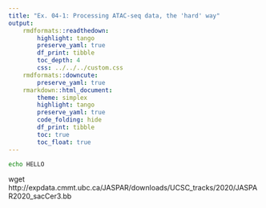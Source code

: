 ```yaml
---
title: "Ex. 04-1: Processing ATAC-seq data, the 'hard' way"
output: 
    rmdformats::readthedown: 
        highlight: tango
        preserve_yaml: true
        df_print: tibble
        toc_depth: 4
        css: ../../../custom.css
    rmdformats::downcute: 
        preserve_yaml: true
    rmarkdown::html_document: 
        theme: simplex
        highlight: tango
        preserve_yaml: true
        code_folding: hide
        df_print: tibble
        toc: true
        toc_float: true
---
```


```sh
echo HELLO 
```

wget http://expdata.cmmt.ubc.ca/JASPAR/downloads/UCSC_tracks/2020/JASPAR2020_sacCer3.bb
